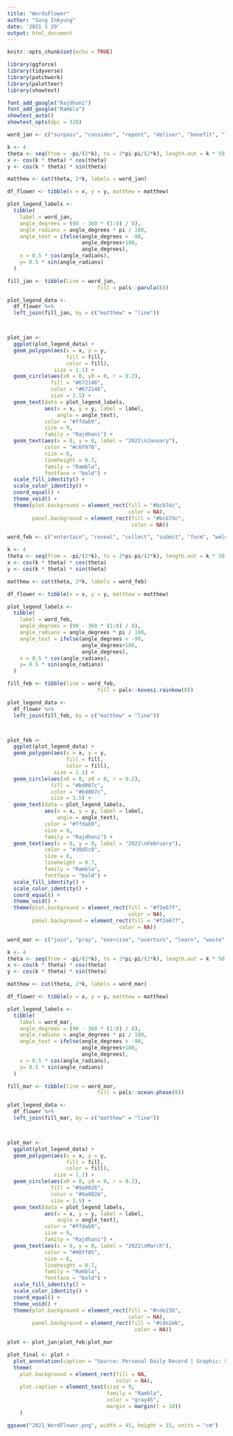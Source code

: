 ```yaml
---
title: "WordsFlower"
author: "Sung Inkyung"
date: '2021 1 29'
output: html_document
---
```


```r
knitr::opts_chunk$set(echo = TRUE)
```

```r
library(ggforce)
library(tidyverse)
library(patchwork)
library(paletteer)
library(showtext)

font_add_google("Rajdhani")
font_add_google("Rambla")
showtext_auto()
showtext_opts(dpi = 320)
```


```r
word_jan <- c("surpass", "consider", "repent", "deliver", "benefit", "live", "remain", "imitate")

k <- 4
theta <- seq(from = -pi/(2*k), to = 2*pi-pi/(2*k), length.out = k * 50)
x <- cos(k * theta) * cos(theta)
y <- cos(k * theta) * sin(theta)

matthew <- cut(theta, 2*k, labels = word_jan)

df_flower <- tibble(x = x, y = y, matthew = matthew)

plot_legend_labels <- 
  tibble(
    label = word_jan,
    angle_degrees = (90 - 360 * (1:8) / 8),
    angle_radians = angle_degrees * pi / 180,
    angle_text = ifelse(angle_degrees < -90, 
                        angle_degrees+180, 
                        angle_degrees),
    x = 0.5 * cos(angle_radians),
    y= 0.5 * sin(angle_radians)
  )

fill_jan <- tibble(line = word_jan, 
                             fill = pals::parula(8))

plot_legend_data <-
  df_flower %>% 
  left_join(fill_jan, by = c("matthew" = "line")) 



plot_jan <- 
  ggplot(plot_legend_data) +
  geom_polygon(aes(x = x, y = y, 
                   fill = fill, 
                   color = fill), 
               size = 1.1) +
  geom_circle(aes(x0 = 0, y0 = 0, r = 0.2), 
              fill = "#672146", 
              color = "#672146", 
              size = 3.5) +
  geom_text(data = plot_legend_labels, 
            aes(x = x, y = y, label = label, 
                angle = angle_text), 
            color = "#ffdab9", 
            size = 9, 
            family = "Rajdhani") +
  geom_text(aes(x = 0, y = 0, label = "2021\nJanuary"), 
            color = "#c6f070",  
            size = 6,
            lineheight = 0.7,
            family = "Rambla",
            fontface = "bold") +
  scale_fill_identity() +
  scale_color_identity() +
  coord_equal() +
  theme_void() +
  theme(plot.background = element_rect(fill = "#bcb7dc",
                                       color = NA),
        panel.background = element_rect(fill = "#bcb7dc",
                                        color = NA))
```

```r
word_feb <- c("entertain", "reveal", "collect", "submit", "form", "welcome", "become", "transfigure")

k <- 4
theta <- seq(from = -pi/(2*k), to = 2*pi-pi/(2*k), length.out = k * 50)
x <- cos(k * theta) * cos(theta)
y <- cos(k * theta) * sin(theta)

matthew <- cut(theta, 2*k, labels = word_feb)

df_flower <- tibble(x = x, y = y, matthew = matthew)

plot_legend_labels <- 
  tibble(
    label = word_feb,
    angle_degrees = (90 - 360 * (1:8) / 8),
    angle_radians = angle_degrees * pi / 180,
    angle_text = ifelse(angle_degrees < -90, 
                        angle_degrees+180, 
                        angle_degrees),
    x = 0.5 * cos(angle_radians),
    y= 0.5 * sin(angle_radians)
  )

fill_feb <- tibble(line = word_feb, 
                             fill = pals::kovesi.rainbow(8))

plot_legend_data <-
  df_flower %>% 
  left_join(fill_feb, by = c("matthew" = "line")) 



plot_feb <- 
  ggplot(plot_legend_data) +
  geom_polygon(aes(x = x, y = y, 
                   fill = fill, 
                   color = fill), 
               size = 1.1) +
  geom_circle(aes(x0 = 0, y0 = 0, r = 0.2), 
              fill = "#bd007c", 
              color = "#bd007c", 
              size = 3.5) +
  geom_text(data = plot_legend_labels, 
            aes(x = x, y = y, label = label, 
                angle = angle_text), 
            color = "#ffdab9", 
            size = 8,
            family = "Rajdhani") +
  geom_text(aes(x = 0, y = 0, label = "2021\nFebruary"), 
            color = "#30d5c8",  
            size = 6, 
            lineheight = 0.7,
            family = "Rambla",
            fontface = "bold") +
  scale_fill_identity() +
  scale_color_identity() +
  coord_equal() +
  theme_void() +
  theme(plot.background = element_rect(fill = "#f2e67f",
                                       color = NA),
        panel.background = element_rect(fill = "#f2e67f",
                                    color = NA))
```

```r
word_mar <- c("join", "pray", "exercise", "overturn", "learn", "waste", "betray", "crucify")

k <- 4
theta <- seq(from = -pi/(2*k), to = 2*pi-pi/(2*k), length.out = k * 50)
x <- cos(k * theta) * cos(theta)
y <- cos(k * theta) * sin(theta)

matthew <- cut(theta, 2*k, labels = word_mar)

df_flower <- tibble(x = x, y = y, matthew = matthew)

plot_legend_labels <- 
  tibble(
    label = word_mar,
    angle_degrees = (90 - 360 * (1:8) / 8),
    angle_radians = angle_degrees * pi / 180,
    angle_text = ifelse(angle_degrees < -90, 
                        angle_degrees+180, 
                        angle_degrees),
    x = 0.5 * cos(angle_radians),
    y= 0.5 * sin(angle_radians)
  )

fill_mar <- tibble(line = word_mar, 
                             fill = pals::ocean.phase(8))

plot_legend_data <-
  df_flower %>% 
  left_join(fill_mar, by = c("matthew" = "line")) 



plot_mar <- 
  ggplot(plot_legend_data) +
  geom_polygon(aes(x = x, y = y, 
                   fill = fill, 
                   color = fill), 
               size = 1.1) +
  geom_circle(aes(x0 = 0, y0 = 0, r = 0.2), 
              fill = "#9a0026", 
              color = "#9a0026", 
              size = 3.5) +
  geom_text(data = plot_legend_labels, 
            aes(x = x, y = y, label = label, 
                angle = angle_text), 
            color = "#ffdab9", 
            size = 9, 
            family = "Rajdhani") +
  geom_text(aes(x = 0, y = 0, label = "2021\nMarch"), 
            color = "#00ff85",  
            size = 6, 
            lineheight = 0.7,
            family = "Rambla",
            fontface = "bold") +
  scale_fill_identity() +
  scale_color_identity() +
  coord_equal() +
  theme_void() +
  theme(plot.background = element_rect(fill = "#cde23b",
                                       color = NA),
        panel.background = element_rect(fill = "#cde2eb",
                                         color = NA))
```


```r
plot <- plot_jan|plot_feb|plot_mar

plot_final <- plot +
  plot_annotation(caption = "Source: Personal Daily Record | Graphic: Sung Inkyung") &
  theme(
    plot.background = element_rect(fill = NA,
                                   color = NA),
    plot.caption = element_text(size = 9,
                                family = "Rambla",
                                color = "gray45",
                                margin = margin(t = 10))
    )

ggsave("2021_WordFlower.png", width = 45, height = 15, units = "cm")
```

